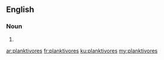 ==English==

===Noun===
{{head|en|plural}}

# {{plural of|planktivore|lang=en|nocat=1}}

[[ar:planktivores]]
[[fr:planktivores]]
[[ku:planktivores]]
[[my:planktivores]]
